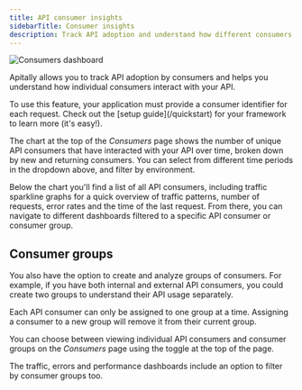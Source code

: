 ```yaml
---
title: API consumer insights
sidebarTitle: Consumer insights
description: Track API adoption and understand how different consumers use your API.
---
```


<img src="https://assets.apitally.io/docs/2025-07-08/consumers.webp" alt="Consumers dashboard" className="rounded-xl" />

Apitally allows you to track API adoption by consumers and helps you understand how individual consumers interact with your API.

<Tip>
  To use this feature, your application must provide a consumer identifier for each request. Check out the [setup guide](/quickstart) for your framework to learn more (it's easy!).
</Tip>

The chart at the top of the *Consumers* page shows the number of unique API consumers that have interacted with your API over time, broken down by new and returning consumers.
You can select from different time periods in the dropdown above, and filter by environment.

Below the chart you'll find a list of all API consumers, including traffic sparkline graphs for a quick overview of traffic patterns, number of requests, error rates and the time of the last request.
From there, you can navigate to different dashboards filtered to a specific API consumer or consumer group.

## Consumer groups

You also have the option to create and analyze groups of consumers.
For example, if you have both internal and external API consumers, you could create two groups to understand their API usage separately.

<Note>
  Each API consumer can only be assigned to one group at a time. Assigning a consumer to a new group will remove it from their current group.
</Note>

You can choose between viewing individual API consumers and consumer groups on the *Consumers* page using the toggle at the top of the page.

The traffic, errors and performance dashboards include an option to filter by consumer groups too.
